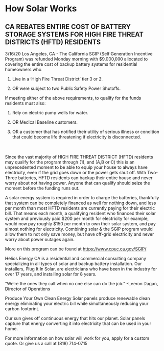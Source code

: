 # How Solar Works

## CA REBATES ENTIRE COST OF BATTERY STORAGE SYSTEMS FOR HIGH FIRE THREAT DISTRICTS (HFTD) RESIDENTS

3/16/20 Los Angeles, CA - The California SGIP (Self Generation Incentive Program) was refunded Monday morning with $9,000,000 allocated to covering the entire cost of backup battery systems for residential homeowners who:

1. Live in a ‘High Fire Threat District’ tier 3 or 2.

2. OR were subject to two Public Safety Power Shutoffs.

If meeting either of the above requirements, to qualify for the funds residents must also:

1. Rely on electric pump wells for water.

2. OR Medical Baseline customers.

3. OR a customer that has notified their utility of serious illness or condition that could become life threatening if electricity is disconnected.

<br/>
<br/>
Since the vast majority of HIGH FIRE THREAT DISTRICT (HFTD) residents may qualify for the program through (1), and (A,B or C) this is an unprecedented moment to be able to equip your house to always have electricity, even if the grid goes down or the power gets shut off. With Two-Three batteries, HFTD residents can backup their entire house and never worry about not having power. Anyone that can qualify should seize the moment before the funding runs out.

A solar energy system is required in order to charge the batteries, thankfully that system can be completely financed as well for nothing down, and less per month than most HFTD residents are currently paying for their electric bill. That means each month, a qualifying resident who financed their solar system and previously paid $200 per month for electricity for example, would now pay roughly $150 per month to own their solar system, and pay almost nothing for electricity. Combining solar & the SGIP program would allow them to not only save money, but have off-grid electricity and never worry about power outages again.

More on this program can be found at https://www.cpuc.ca.gov/SGIP/

Helios Energy CA is a residential and commercial consulting company specializing in all types of solar and backup battery installation. Our installers, Plug It In Solar, are electricians who have been in the industry for over 17 years, and installing solar for 8 years. 

“We’re the ones they call when no one else can do the job.” -Leeron Dagan, Director of Operations

Produce Your Own Clean Energy
Solar panels produce renewable clean energy eliminating your electric bill while simultaneously reducing your carbon footprint.

Our sun gives off continuous energy that hits our planet. Solar panels capture that energy converting it into electricity that can be used in your home.


For more information on how solar will work for you, apply for a custom quote.
Or give us a call at (818) 714-0715

